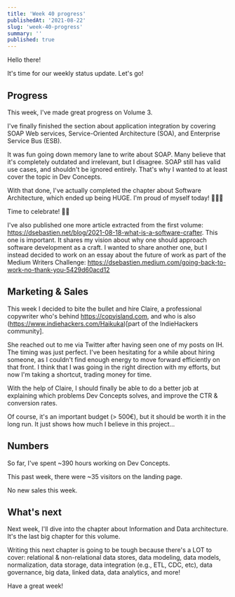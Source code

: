 ```yaml
---
title: 'Week 40 progress'
publishedAt: '2021-08-22'
slug: 'week-40-progress'
summary: ''
published: true
---
```


Hello there!

It's time for our weekly status update. Let's go!

## Progress
This week, I've made great progress on Volume 3.

I've finally finished the section about application integration by covering SOAP Web services, Service-Oriented Architecture (SOA), and Enterprise Service Bus (ESB).

It was fun going down memory lane to write about SOAP. Many believe that it's completely outdated and irrelevant, but I disagree. SOAP still has valid use cases, and shouldn't be ignored entirely. That's why I wanted to at least cover the topic in Dev Concepts.

With that done, I've actually completed the chapter about Software Architecture, which ended up being HUGE. I'm proud of myself today! 💪💪💪

Time to celebrate! 🎉🎉

I've also published one more article extracted from the first volume: https://dsebastien.net/blog/2021-08-18-what-is-a-software-crafter. This one is important. It shares my vision about why one should approach software development as a craft. I wanted to share another one, but I instead decided to work on an essay about the future of work as part of the Medium Writers Challenge: https://dsebastien.medium.com/going-back-to-work-no-thank-you-5429d60acd12

## Marketing & Sales
This week I decided to bite the bullet and hire Claire, a professional copywriter who's behind https://copyisland.com, and who is also (https://www.indiehackers.com/Haikuka)[part of the IndieHackers community].

She reached out to me via Twitter after having seen one of my posts on IH. The timing was just perfect. I've been hesitating for a while about hiring someone, as I couldn't find enough energy to move forward efficiently on that front. I think that I was going in the right direction with my efforts, but now I'm taking a shortcut, trading money for time.

With the help of Claire, I should finally be able to do a better job at explaining which problems Dev Concepts solves, and improve the CTR & conversion rates.

Of course, it's an important budget (> 500€), but it should be worth it in the long run. It just shows how much I believe in this project...

## Numbers
So far, I've spent ~390 hours working on Dev Concepts.

This past week, there were ~35 visitors on the landing page.

No new sales this week.

## What's next
Next week, I'll dive into the chapter about Information and Data architecture. It's the last big chapter for this volume.

Writing this next chapter is going to be tough because there's a LOT to cover: relational & non-relational data stores, data modeling, data models, normalization, data storage, data integration (e.g., ETL, CDC, etc), data governance, big data, linked data, data analytics, and more!

Have a great week!

<BlogPostSignature />
